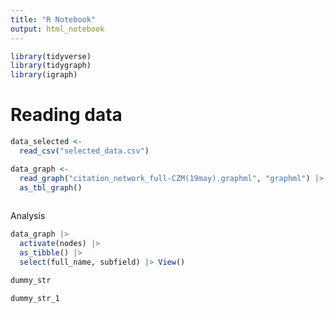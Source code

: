 ```yaml
---
title: "R Notebook"
output: html_notebook
---
```


```r
library(tidyverse)
library(tidygraph)
library(igraph)
```


# Reading data 

```r
data_selected <- 
  read_csv("selected_data.csv")

data_graph <- 
  read_graph("citation_network_full-CZM(19may).graphml", "graphml") |> 
  as_tbl_graph()
  
```

Analysis

```r
data_graph |> 
  activate(nodes) |> 
  as_tibble() |> 
  select(full_name, subfield) |> View()
```


```r
dummy_str
```

```r
dummy_str_1
```

